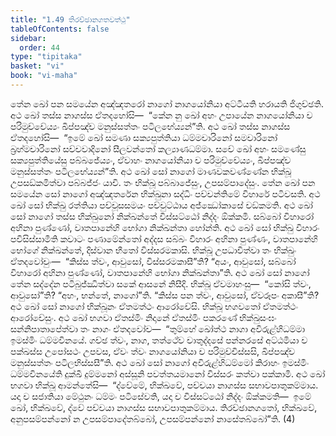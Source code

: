 ```yaml
---
title: "1.49 තිරච්ඡානගතවත්ථු"
tableOfContents: false
sidebar:
  order: 44
type: "tipitaka"
basket: "vi"
book: "vi-maha"
---
```



<DynamicBreadcrumb />

<Division number="111" book="vi-maha">

<Paragraph number="484" book="vi-maha">
තේන ඛෝ පන සමයේන අඤ්ඤතරෝ නාගෝ නාගයෝනියා අට්ටීයති හරායති ජිගුච්ඡති. අථ ඛෝ තස්ස නාගස්ස ඒතදහෝසි—  “කේන නු ඛෝ අහං උපායේන නාගයෝනියා ච පරිමුච්චේය්‍යං ඛිප්පඤ්ච මනුස්සත්තං පටිලභේය්‍යන්”ති. අථ ඛෝ තස්ස නාගස්ස ඒතදහෝසි—  “ඉමේ ඛෝ සමණා සක්‍යපුත්තියා ධම්මචාරිනෝ සමචාරිනෝ බ්‍රහ්මචාරිනෝ සච්චවාදිනෝ සීලවන්තෝ කල්‍යාණධම්මා. සචේ ඛෝ අහං සමණේසු සක්‍යපුත්තියේසු පබ්බජේය්‍යං, ඒවාහං නාගයෝනියා ච පරිමුච්චේය්‍යං, ඛිප්පඤ්ච මනුස්සත්තං පටිලභේය්‍යන්”ති. අථ ඛෝ සෝ නාගෝ මාණවකවණ්ණේන භික්ඛූ උපසඞ්කමිත්වා පබ්බජ්ජං යාචි. තං භික්ඛූ පබ්බාජේසුං, උපසම්පාදේසුං. තේන ඛෝ පන සමයේන සෝ නාගෝ අඤ්ඤතරේන භික්ඛුනා සද්ධිං පච්චන්තිමේ විහාරේ පටිවසති. අථ ඛෝ සෝ භික්ඛු රත්තියා පච්චූසසමයං පච්චුට්ඨාය අජ්ඣෝකාසේ චඞ්කමති. අථ ඛෝ සෝ නාගෝ තස්ස භික්ඛුනෝ නික්ඛන්තේ විස්සට්ඨෝ නිද්දං ඕක්කමි. සබ්බෝ විහාරෝ අහිනා පුණ්ණෝ, වාතපානේහි භෝගා නික්ඛන්තා හෝන්ති. අථ ඛෝ සෝ භික්ඛු විහාරං පවිසිස්සාමීති කවාටං පණාමේන්තෝ අද්දස සබ්බං විහාරං අහිනා පුණ්ණං, වාතපානේහි භෝගේ නික්ඛන්තේ, දිස්වාන භීතෝ විස්සරමකාසි. භික්ඛූ උපධාවිත්වා තං භික්ඛුං ඒතදවෝචුං—  “කිස්ස ත්වං, ආවුසෝ, විස්සරමකාසී”ති? “අයං, ආවුසෝ, සබ්බෝ විහාරෝ අහිනා පුණ්ණෝ, වාතපානේහි භෝගා නික්ඛන්තා”ති. අථ ඛෝ සෝ නාගෝ තේන සද්දේන පටිබුජ්ඣිත්වා සකේ ආසනේ නිසීදි. භික්ඛූ ඒවමාහංසු—  “කෝසි ත්වං, ආවුසෝ”ති? “අහං, භන්තේ, නාගෝ”ති. “කිස්ස පන ත්වං, ආවුසෝ, ඒවරූපං අකාසී”ති? අථ ඛෝ සෝ නාගෝ භික්ඛූනං ඒතමත්ථං ආරෝචේසි. භික්ඛූ භගවතෝ ඒතමත්ථං ආරෝචේසුං.
</Paragraph>

<Paragraph number="485" book="vi-maha">
අථ ඛෝ භගවා ඒතස්මිං නිදානේ ඒතස්මිං පකරණේ භික්ඛුසංඝං සන්නිපාතාපේත්වා තං නාගං ඒතදවෝච—  “තුම්හේ ඛෝත්ථ නාගා අවිරුළ්හිධම්මා ඉමස්මිං ධම්මවිනයේ. ගච්ඡ ත්වං, නාග, තත්ථේව චාතුද්දසේ පන්නරසේ අට්ඨමියා ච පක්ඛස්ස උපෝසථං උපවස, ඒවං ත්වං නාගයෝනියා ච පරිමුච්චිස්සසි, ඛිප්පඤ්ච මනුස්සත්තං පටිලභිස්සසී”ති. අථ ඛෝ සෝ නාගෝ අවිරුළ්හිධම්මෝ කිරාහං ඉමස්මිං ධම්මවිනයේති දුක්ඛී දුම්මනෝ අස්සූනි පවත්තයමානෝ විස්සරං කත්වා පක්කාමි. අථ ඛෝ භගවා භික්ඛූ ආමන්තේසි—  “ද්වේමේ, භික්ඛවේ, පච්චයා නාගස්ස සභාවපාතුකම්මාය. යදා ච සජාතියා මේථුනං ධම්මං පටිසේවති, යදා ච විස්සට්ඨෝ නිද්දං ඕක්කමති—  ඉමේ ඛෝ, භික්ඛවේ, ද්වේ පච්චයා නාගස්ස සභාවපාතුකම්මාය. තිරච්ඡානගතෝ, භික්ඛවේ, අනුපසම්පන්නෝ න උපසම්පාදේතබ්බෝ, උපසම්පන්නෝ නාසේතබ්බෝ”ති. (4)
</Paragraph>
</Division>
